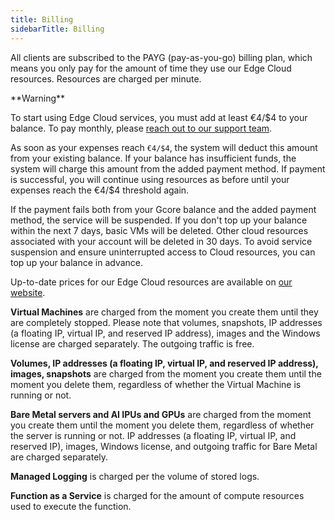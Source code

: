 ---
title: Billing
sidebarTitle: Billing
---

All clients are subscribed to the PAYG (pay-as-you-go) billing plan, which means you only pay for the amount of time they use our Edge Cloud resources. Resources are charged per minute.

<Warning>
**Warning**

To start using Edge Cloud services, you must add at least €4/$4 to your balance. To pay monthly, please [reach out to our support team](https://gcore.com/contact-us).
</Warning>

As soon as your expenses reach `€4/$4`, the system will deduct this amount from your existing balance. If your balance has insufficient funds, the system will charge this amount from the added payment method. If payment is successful, you will continue using resources as before until your expenses reach the €4/$4 threshold again.

If the payment fails both from your Gcore balance and the added payment method, the service will be suspended. If you don't top up your balance within the next 7 days, basic VMs will be deleted. Other cloud resources associated with your account will be deleted in 30 days. To avoid service suspension and ensure uninterrupted access to Cloud resources, you can top up your balance in advance. 

Up-to-date prices for our Edge Cloud resources are available on [our website](https://gcore.com/pricing/cloud).

**Virtual Machines** are charged from the moment you create them until they are completely stopped. Please note that volumes, snapshots, IP addresses (a floating IP, virtual IP, and reserved IP address), images and the Windows license are charged separately. The outgoing traffic is free.

**Volumes, IP addresses (a floating IP, virtual IP, and reserved IP address), images, snapshots** are charged from the moment you create them until the moment you delete them, regardless of whether the Virtual Machine is running or not.

**Bare Metal servers and AI IPUs and GPUs** are charged from the moment you create them until the moment you delete them, regardless of whether the server is running or not. IP addresses (a floating IP, virtual IP, and reserved IP), images, Windows license, and outgoing traffic for Bare Metal are charged separately.

**Managed Logging** is charged per the volume of stored logs.

**Function as a Service** is charged for the amount of compute resources used to execute the function.